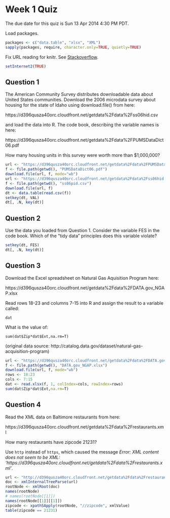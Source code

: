 Week 1 Quiz
===========

The due date for this quiz is Sun 13 Apr 2014 4:30 PM PDT.

Load packages.

```r
packages <- c("data.table", "xlsx", "XML")
sapply(packages, require, character.only=TRUE, quietly=TRUE)
```

Fix URL reading for knitr. See [Stackoverflow](http://stackoverflow.com/a/20003380).

```r
setInternet2(TRUE)
```



Question 1
----------
The American Community Survey distributes downloadable data about United States communities. Download the 2006 microdata survey about housing for the state of Idaho using download.file() from here: 

https://d396qusza40orc.cloudfront.net/getdata%2Fdata%2Fss06hid.csv

and load the data into R. The code book, describing the variable names is here: 

https://d396qusza40orc.cloudfront.net/getdata%2Fdata%2FPUMSDataDict06.pdf

How many housing units in this survey were worth more than $1,000,000?

```r
url <- "https://d396qusza40orc.cloudfront.net/getdata%2Fdata%2FPUMSDataDict06.pdf"
f <- file.path(getwd(), "PUMSDataDict06.pdf")
download.file(url, f, mode="wb")
url <- "https://d396qusza40orc.cloudfront.net/getdata%2Fdata%2Fss06hid.csv"
f <- file.path(getwd(), "ss06pid.csv")
download.file(url, f)
dt <- data.table(read.csv(f))
setkey(dt, VAL)
dt[, .N, key(dt)]
```


Question 2
----------
Use the data you loaded from Question 1. Consider the variable FES in the code book. Which of the "tidy data" principles does this variable violate?

```r
setkey(dt, FES)
dt[, .N, key(dt)]
```


Question 3
----------
Download the Excel spreadsheet on Natural Gas Aquisition Program here: 

https://d396qusza40orc.cloudfront.net/getdata%2Fdata%2FDATA.gov_NGAP.xlsx

Read rows 18-23 and columns 7-15 into R and assign the result to a variable called:

`dat`

What is the value of:

`sum(dat$Zip*dat$Ext,na.rm=T)`

(original data source: http://catalog.data.gov/dataset/natural-gas-acquisition-program)

```r
url <- "https://d396qusza40orc.cloudfront.net/getdata%2Fdata%2FDATA.gov_NGAP.xlsx"
f <- file.path(getwd(), "DATA.gov_NGAP.xlsx")
download.file(url, f, mode="wb")
rows <- 18:23
cols <- 7:15
dat <- read.xlsx(f, 1, colIndex=cols, rowIndex=rows)
sum(dat$Zip*dat$Ext,na.rm=T) 
```


Question 4
----------
Read the XML data on Baltimore restaurants from here: 

https://d396qusza40orc.cloudfront.net/getdata%2Fdata%2Frestaurants.xml

How many restaurants have zipcode 21231?

Use `http` instead of `https`, which caused the message *Error: XML content does not seem to be XML: 'https://d396qusza40orc.cloudfront.net/getdata%2Fdata%2Frestaurants.xml'*.

```r
url <- "http://d396qusza40orc.cloudfront.net/getdata%2Fdata%2Frestaurants.xml"
doc <- xmlInternalTreeParse(url)
rootNode <- xmlRoot(doc)
names(rootNode)
# names(rootNode[[1]])
names(rootNode[[1]][[1]])
zipcode <- xpathSApply(rootNode, "//zipcode", xmlValue)
table(zipcode == 21231)
```
